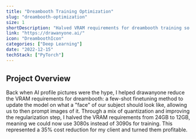 ```yaml
---
title: "Dreambooth Training Optimization"
slug: "dreambooth-optimization"
size: 1
shortDescription: "Halved VRAM requirements for dreambooth training so it can fit 3080s"
link: "https://drawanyone.ai/"
icon: "DreamboothIcon"
categories: ["Deep Learning"]
date: "2022-12-15"
techStack: ["PyTorch"]
---
```


## Project Overview

Back when AI profile pictures were the hype, I helped drawanyone reduce the VRAM requirements for dreambooth: a few-shot finetuning method to update the model on what a "face" of our subject should look like, allowing us to then prompt images of it.
Through a mix of quantization and improving the regularization step, I halved the VRAM requirements from 24GB to 12GB, meaning we could now use 3080s instead of 3090s for training. This represented a 35% cost reduction for my client and turned them profitable.